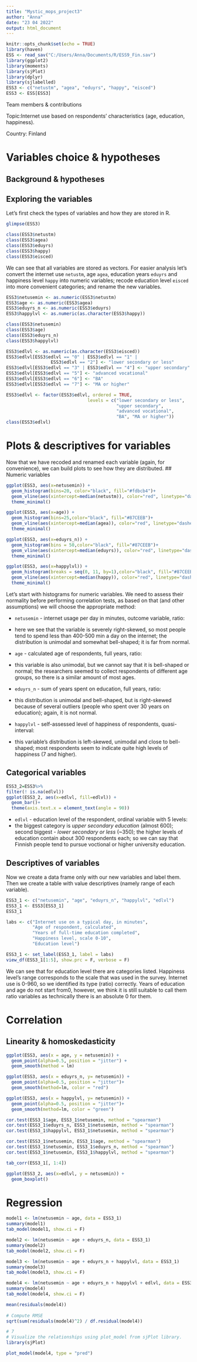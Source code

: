 ---
title: "Mystic_mops_project3"
author: "Anna"
date: "23 04 2022"
output: html_document
---

```{r setup, include=FALSE, echo=FALSE}
knitr::opts_chunk$set(echo = TRUE)
library(haven)
ESS <- read_sav("C:/Users/Anna/Documents/R/ESS9_Fin.sav")
library(ggplot2)
library(moments)
library(sjPlot)
library(dplyr)
library(sjlabelled)
ESS3 <- c("netustm", "agea", "eduyrs", "happy", "eisced")
ESS3 <- ESS[ESS3]
```
Team members & contributions


Topic:Internet use based on respondents’ characteristics (age, education, happiness).


Country: Finland

# Variables choice & hypotheses
## Background & hypotheses

## Exploring the variables
Let's first check the types of variables and how they are stored in R.
```{r first look at the variables}
glimpse(ESS3)

class(ESS3$netustm)
class(ESS3$agea)
class(ESS3$eduyrs)
class(ESS3$happy)
class(ESS3$eisced)
```
We can see that all variables are stored as vectors. For easier analysis let's convert the internet use `netustm`, age `agea`, education years `eduyrs` and happiness level `happy` into numeric variables; recode education level `eisced` into more convenient categories; and rename the new variables.

```{r recoding variables}
ESS3$netusemin <- as.numeric(ESS3$netustm)
ESS3$age <- as.numeric(ESS3$agea)
ESS3$eduyrs_n <- as.numeric(ESS3$eduyrs)
ESS3$happylvl <- as.numeric(as.character(ESS3$happy))

class(ESS3$netusemin)
class(ESS3$age)
class(ESS3$eduyrs_n)
class(ESS3$happylvl)

ESS3$edlvl <- as.numeric(as.character(ESS3$eisced))
ESS3$edlvl[ESS3$edlvl == "0" | ESS3$edlvl == "1" | 
                 ESS3$edlvl == "2"] <- "lower secondary or less"
ESS3$edlvl[ESS3$edlvl == "3" | ESS3$edlvl == "4"] <- "upper secondary"
ESS3$edlvl[ESS3$edlvl == "5"] <- "advanced vocational"
ESS3$edlvl[ESS3$edlvl == "6"] <- "BA"
ESS3$edlvl[ESS3$edlvl == "7"] <- "MA or higher"

ESS3$edlvl <- factor(ESS3$edlvl, ordered = TRUE, 
                               levels = c("lower secondary or less", 
                                          "upper secondary", 
                                          "advanced vocational", 
                                          "BA", "MA or higher"))
class(ESS3$edlvl)
```
# Plots & descriptives for variables
Now that we have recoded and renamed each variable (again, for convenience), we can build plots to see how they are distributed. 
## Numeric variables
```{r histograms for numeric variables, warning=FALSE}
ggplot(ESS3, aes(x=netusemin)) + 
  geom_histogram(bins=20, color="black", fill="#fdbcb4")+
  geom_vline(aes(xintercept=median(netustm)), color="red", linetype="dashed", size=1)+
  theme_minimal()

ggplot(ESS3, aes(x=age)) + 
  geom_histogram(bins=25,color="black", fill="#87CEEB")+
  geom_vline(aes(xintercept=median(agea)), color="red", linetype="dashed", size=1)+
  theme_minimal()

ggplot(ESS3, aes(x=eduyrs_n)) + 
  geom_histogram(bins = 50,color="black", fill="#87CEEB")+
  geom_vline(aes(xintercept=median(eduyrs)), color="red", linetype="dashed", size=1)+
  theme_minimal()

ggplot(ESS3, aes(x=happylvl)) + 
  geom_histogram(breaks = seq(0, 11, by=1),color="black", fill="#87CEEB")+
  geom_vline(aes(xintercept=median(happy)), color="red", linetype="dashed", size=1)+
  theme_minimal()

```
Let's start with histograms for numeric variables. We need to assess their normality before performing correlation tests, as based on that (and other assumptions) we will choose the appropriate method:

- `netusemin` - internet usage per day in minutes, outcome variable, ratio:
 - here we see that the variable is severely right-skewed, so most people tend to spend less than 400-500 min a day on the internet; the distribution is unimodal and somewhat bell-shaped; it is far from normal. 

- `age` - calculated age of respondents, full years, ratio:
 - this variable is also unimodal, but we cannot say that it is bell-shaped or normal; the researchers seemed to collect respondents of different age groups, so there is a similar amount of most ages.

- `eduyrs_n` - sum of years spent on education, full years, ratio:
 - this distribution is unimodal and bell-shaped, but is right-skewed because of several outliers (people who spent over 30 years on education); again, it is not normal.

- `happylvl` - self-assessed level of happiness of respondents, quasi-interval:
 - this variable's distribution is left-skewed, unimodal and close to bell-shaped; most respondents seem to indicate quite high levels of happiness (7 and higher).

## Categorical variables
```{r plot for categorical variable}
ESS3_2=ESS3%>%
filter(! is.na(edlvl))
ggplot(ESS3_2, aes(x=edlvl, fill=edlvl)) + 
  geom_bar()+
  theme(axis.text.x = element_text(angle = 90))
```
- `edlvl` - education level of the respondent, ordinal variable with 5 levels:
 - the biggest category is _upper secondary education_ (almost 600); second biggest - _lower secondary or less_ (~350); the higher levels of education contain about 300 respondents each; so we can say that Finnish people tend to pursue voctional or higher university education.
 
## Descriptives of variables
Now we create a data frame only with our new variables and label them. Then we create a table with value descriptives (namely range of each variable).
```{r descriptives for variables}
ESS3_1 <- c("netusemin", "age", "eduyrs_n", "happylvl", "edlvl")
ESS3_1 <- ESS3[ESS3_1]
ESS3_1

labs <- c("Internet use on a typical day, in minutes",
          "Age of respondent, calculated",
          "Years of full-time education completed",
          "Happiness level, scale 0-10",
          "Education level")

ESS3_1 <- set_label(ESS3_1, label = labs)
view_df(ESS3_1[1:5], show.prc = F, verbose = F)
```
We can see that for education level there are categories listed. Happiness level's range corresponds to the scale that was used in the survey. Internet use is 0-960, so we identified its type (ratio) correctly. Years of education and age do not start from0, however, we think it is still suitable to call them ratio variables as technically there is an absolute 0 for them.

# Correlation
## Linearity & homoskedasticity

```{r checking linearity, warning=FALSE}
ggplot(ESS3, aes(x = age, y = netusemin)) +
  geom_point(alpha=0.5, position = "jitter") +
  geom_smooth(method = lm)

ggplot(ESS3, aes(x = eduyrs_n, y= netusemin)) +
  geom_point(alpha=0.5, position = "jitter")+
  geom_smooth(method=lm, color = "red")

ggplot(ESS3, aes(x = happylvl, y= netusemin)) +
  geom_point(alpha=0.5, position = "jitter")+
  geom_smooth(method=lm, color = "green")
```

```{r correlations with continuous variables, warning=FALSE}
cor.test(ESS3_1$age, ESS3_1$netusemin, method = "spearman")
cor.test(ESS3_1$eduyrs_n, ESS3_1$netusemin, method = "spearman")
cor.test(ESS3_1$happylvl, ESS3_1$netusemin, method = "spearman")

cor.test(ESS3_1$netusemin, ESS3_1$age, method = "spearman")
cor.test(ESS3_1$netusemin, ESS3_1$eduyrs_n, method = "spearman")
cor.test(ESS3_1$netusemin, ESS3_1$happylvl, method = "spearman")

```

```{r correlation matrix}
tab_corr(ESS3_1[, 1:4])
```


```{r boxplot for categorical predictor, warning=FALSE}
ggplot(ESS3_2, aes(x=edlvl, y = netusemin)) +
  geom_boxplot()
```

# Regression

```{r model of `netusemin` ~ `age`}
model1 <- lm(netusemin ~ age, data = ESS3_1)
summary(model1)
tab_model(model1, show.ci = F)
```

```{r model of `netusemin` ~ `age + eduyrs_n`}
model2 <- lm(netusemin ~ age + eduyrs_n, data = ESS3_1)
summary(model2)
tab_model(model2, show.ci = F)
```

```{r model of `netusemin` ~ `age + eduyrs_n + happylvl`}
model3 <- lm(netusemin ~ age + eduyrs_n + happylvl, data = ESS3_1)
summary(model3)
tab_model(model3, show.ci = F)
```

```{r model of `netusemin` ~ `age + eduyrs_n + happylvl + edlvl`}
model4 <- lm(netusemin ~ age + eduyrs_n + happylvl + edlvl, data = ESS3_1)
summary(model4)
tab_model(model4, show.ci = F)
```

```{r RMSE}
mean(residuals(model4))
 
# Compute RMSE
sqrt(sum(residuals(model4)^2) / df.residual(model4))
```

```{r 8}
# 7
# Visualize the relationships using plot_model from sjPlot library.
library(sjPlot)

plot_model(model4, type = "pred")
```



